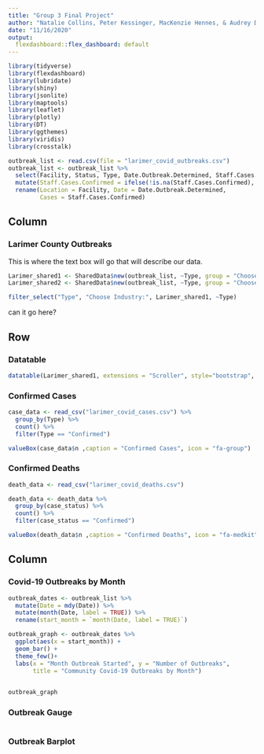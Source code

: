 ```yaml
---
title: "Group 3 Final Project"
author: "Natalie Collins, Peter Kessinger, MacKenzie Hennes, & Audrey Dickinson"
date: "11/16/2020"
output:
  flexdashboard::flex_dashboard: default
---
```


  
```r
library(tidyverse)
library(flexdashboard)
library(lubridate)
library(shiny)
library(jsonlite)
library(maptools)
library(leaflet)
library(plotly)
library(DT)
library(ggthemes)
library(viridis)
library(crosstalk)

outbreak_list <- read.csv(file = "larimer_covid_outbreaks.csv")
outbreak_list <- outbreak_list %>%
  select(Facility, Status, Type, Date.Outbreak.Determined, Staff.Cases.Confirmed) %>% 
  mutate(Staff.Cases.Confirmed = ifelse(!is.na(Staff.Cases.Confirmed), Staff.Cases.Confirmed, 0)) %>% 
  rename(Location = Facility, Date = Date.Outbreak.Determined,
         Cases = Staff.Cases.Confirmed)
```


Column {.sidebar data-width=250}
-------------------------------------
### Larimer County Outbreaks
This is where the text box will go that will describe our data.

```r
Larimer_shared1 <- SharedData$new(outbreak_list, ~Type, group = "Choose Industry")
Larimer_shared2 <- SharedData$new(outbreak_list, ~Type, group = "Choose Industry")

filter_select("Type", "Choose Industry:", Larimer_shared1, ~Type)


```


can it go here?

Row {data-height=600}
-------------------------------------
### Datatable

```r
datatable(Larimer_shared1, extensions = "Scroller", style="bootstrap", class="compact", width="100%", options=list(deferRender=TRUE, scrollY=300, scroller=TRUE))
```


### Confirmed Cases

```r
case_data <- read_csv("larimer_covid_cases.csv") %>% 
  group_by(Type) %>% 
  count() %>% 
  filter(Type == "Confirmed")

valueBox(case_data$n ,caption = "Confirmed Cases", icon = "fa-group")
```

### Confirmed Deaths
```r
death_data <- read_csv("larimer_covid_deaths.csv")

death_data <- death_data %>% 
  group_by(case_status) %>% 
  count() %>% 
  filter(case_status == "Confirmed")

valueBox(death_data$n ,caption = "Confirmed Deaths", icon = "fa-medkit")

```

Column {data-width=400, .tabset}
-------------------------------------
  
### Covid-19 Outbreaks by Month
```r
outbreak_dates <- outbreak_list %>% 
  mutate(Date = mdy(Date)) %>%  
  mutate(month(Date, label = TRUE)) %>% 
  rename(start_month = `month(Date, label = TRUE)`)

outbreak_graph <- outbreak_dates %>% 
  ggplot(aes(x = start_month)) +
  geom_bar() +
  theme_few()+
  labs(x = "Month Outbreak Started", y = "Number of Outbreaks", 
       title = "Community Covid-19 Outbreaks by Month")
  

outbreak_graph
```

### Outbreak Gauge


```r

```

### Outbreak Barplot

```r

```


